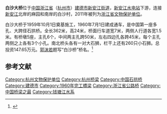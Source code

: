 {{coord|29|28|14|N|119|16|43.3|E|display=title|scale:100000}}
{{文物保护单位
| 级别 = 省级
| 省区市 = 浙江省
| 名称 = [[新安江水电站|新安江水电站]]<br />（含白沙大桥）
| 图片 = [[File:Baisha_Bridge_of_Jiande.jpg|260px]]
| 所在 = [[建德市|建德市]][[新安江街道|新安江街道]]
| 分类 = 近现代重要史迹及代表性建筑
| 时代 = 1960年
| 编号 = 6-352
| 登录 = 2011年1月7日
}}
'''白沙大桥'''位于[[中国|中国]][[浙江省|浙江省]]（[[杭州市|杭州市]]）[[建德市|建德市]][[新安江街道|新安江街道]]，[[新安江水电站|新安江水电站]]下游，连接[[新安江|新安江]]北岸的麻园和南岸的白沙村，2011年被列为[[浙江省文物保护单位|浙江省文物保护单位]]。

白沙大桥于1959年10月1日奠基施工，1960年7月1日建成通车，是中国第一座多孔、大跨径石拱桥。全长362米，高24米，桥面行车道宽7米，两侧人行道各宽1.5米。有桥墩5座，主孔6个，中间两主孔跨50米，左右四边孔各跨45米，每个主孔两侧之上各有3个小孔。南北桥头各有一对大石狮，栏干上还有260只小石狮。总投资147.65万元。[[郭沫若|郭沫若]]题写“白沙桥”桥名。<ref>{{cite web |title=白沙大桥：挺立半世纪 见证大变迁 |publisher=建德新闻网 |url=http://www.jdnews.com.cn/jdpd/jdyw/content/2009-09/03/content_2209821.htm |access-date=2011-04-08 |archive-url=https://web.archive.org/web/20110901090932/http://www.jdnews.com.cn/jdpd/jdyw/content/2009-09/03/content_2209821.htm |archive-date=2011-09-01 |dead-url=yes }}</ref>

== 参考文献 ==
{{reflist}}
{{杭州市境内的浙江省文物保护单位}}
{{钱塘江桥梁与隧道}}
{{DEFAULTSORT:B}}

[[Category:杭州文物保护单位|Category:杭州文物保护单位]]
[[Category:杭州桥梁|Category:杭州桥梁]]
[[Category:中国石拱桥|Category:中国石拱桥]]
[[Category:建德市|Category:建德市]]
[[Category:1960年完工橋梁|Category:1960年完工橋梁]]
[[Category:浙江省公路桥|Category:浙江省公路桥]]
[[Category:中国桥梁之最|Category:中国桥梁之最]]
[[Category:钱塘江水系|Category:钱塘江水系]]